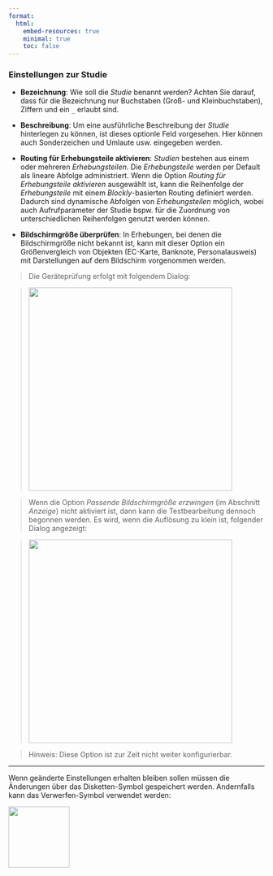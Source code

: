 ```yaml
---
format:
  html:
    embed-resources: true
    minimal: true 
    toc: false
---
```


### Einstellungen zur Studie

-   **Bezeichnung**: Wie soll die *Studie* benannt werden? Achten Sie darauf, dass für die Bezeichnung nur Buchstaben (Groß- und Kleinbuchstaben), Ziffern und ein `_` erlaubt sind.

-   **Beschreibung**: Um eine ausführliche Beschreibung der *Studie* hinterlegen zu können, ist dieses optionle Feld vorgesehen. Hier können auch Sonderzeichen und Umlaute usw. eingegeben werden.

-   **Routing für Erhebungsteile aktivieren**: *Studien* bestehen aus einem oder mehreren *Erhebungsteilen*. Die *Erhebungsteile* werden per Default als lineare Abfolge administriert. Wenn die Option *Routing für Erhebungsteile aktivieren* ausgewählt ist, kann die Reihenfolge der *Erhebungsteile* mit einem *Blockly*-basierten Routing definiert werden. Dadurch sind dynamische Abfolgen von *Erhebungsteilen* möglich, wobei auch Aufrufparameter der Studie bspw. für die Zuordnung von unterschiedlichen Reihenfolgen genutzt werden können. 

-   **Bildschirmgröße überprüfen**: In Erhebungen, bei denen die Bildschirmgröße nicht bekannt ist, kann mit dieser Option ein Größenvergleich von Objekten (EC-Karte, Banknote, Personalausweis) mit Darstellungen auf dem Bildschirm vorgenommen werden. 

> Die Geräteprüfung erfolgt mit folgendem Dialog:

> ![](img/screenshot-check-display-size-01-DEU.png){width="400"}

> Wenn die Option *Passende Bildschirmgröße erzwingen* (im Abschnitt *Anzeige*) nicht aktiviert ist, dann kann die Testbearbeitung dennoch begonnen werden. Es wird, wenn die Auflösung zu klein ist, folgender Dialog angezeigt: 

> ![](img/screenshot-check-display-size-02-DEU.png){width="400"}

> Hinweis: Diese Option ist zur Zeit nicht weiter konfigurierbar. 


<hr/>

Wenn geänderte Einstellungen erhalten bleiben sollen müssen die Änderungen über das Disketten-Symbol gespeichert werden. Andernfalls kann das Verwerfen-Symbol verwendet werden:

![](img/screenshot-icons-undo-and-save-01.png){width="120" fig-align="left"}
